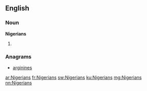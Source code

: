 ==English==

===Noun===
'''Nigerians'''

# {{plural of|Nigerian}}

===Anagrams===
* [[arginines#English|arginines]]

[[ar:Nigerians]]
[[fr:Nigerians]]
[[sw:Nigerians]]
[[ku:Nigerians]]
[[mg:Nigerians]]
[[nn:Nigerians]]
